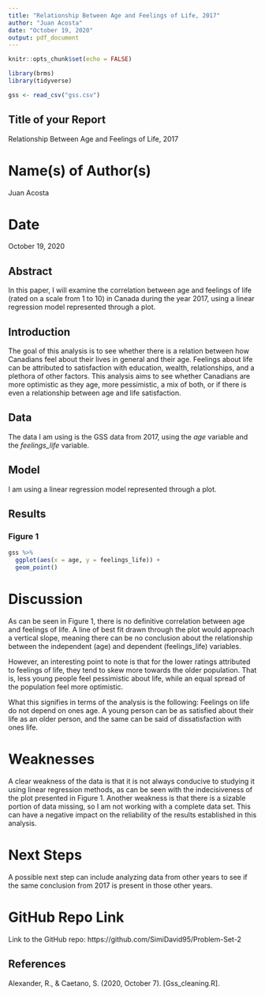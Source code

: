 ```yaml
---
title: "Relationship Between Age and Feelings of Life, 2017"
author: "Juan Acosta"
date: "October 19, 2020"
output: pdf_document
---
```


```r
knitr::opts_chunk$set(echo = FALSE)

library(brms)
library(tidyverse)

gss <- read_csv("gss.csv")
```

## Title of your Report
Relationship Between Age and Feelings of Life, 2017

# Name(s) of Author(s) 
Juan Acosta

# Date
October 19, 2020

## Abstract

In this paper, I will examine the correlation between age and feelings of life (rated on a scale from 1 to 10) in Canada during the year 2017, using a linear regression model represented through a plot.

## Introduction

The goal of this analysis is to see whether there is a relation between how Canadians feel about their lives in general and their age. Feelings about life can be attributed to satisfaction with education, wealth, relationships, and a plethora of other factors. This analysis aims to see whether Canadians are more optimistic as they age, more pessimistic, a mix of both, or if there is even a relationship between age and life satisfaction.

## Data

The data I am using is the GSS data from 2017, using the *age* variable and the *feelings_life* variable.

## Model

I am using a linear regression model represented through a plot. 

## Results

### Figure 1
```r
gss %>% 
  ggplot(aes(x = age, y = feelings_life)) +
  geom_point()
```

# Discussion

As can be seen in Figure 1, there is no definitive correlation between age and feelings of life. A line of best fit drawn through the plot would approach a vertical slope, meaning there can be no conclusion about the relationship between the independent (age) and dependent (feelings_life) variables.

However, an interesting point to note is that for the lower ratings attributed to feelings of life, they tend to skew more towards the older population. That is, less young people feel pessimistic about life, while an equal spread of the population feel more optimistic.

What this signifies in terms of the analysis is the following: Feelings on life do not depend on ones age. A young person can be as satisfied about their life as an older person, and the same can be said of dissatisfaction with ones life.

# Weaknesses

A clear weakness of the data is that it is not always conducive to studying it using linear regression methods, as can be seen with the indecisiveness of the plot presented in Figure 1. Another weakness is that there is a sizable portion of data missing, so I am not working with a complete data set. This can have a negative impact on the reliability of the results established in this analysis.

# Next Steps

A possible next step can include analyzing data from other years to see if the same conclusion from 2017 is present in those other years.

# GitHub Repo Link

Link to the GitHub repo: https://github.com/SimiDavid95/Problem-Set-2

## References
Alexander, R., & Caetano, S. (2020, October 7). [Gss_cleaning.R].